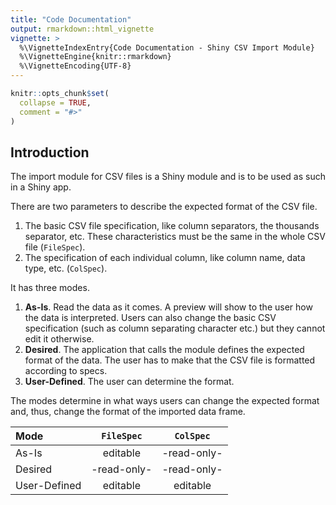 ```yaml
---
title: "Code Documentation"
output: rmarkdown::html_vignette
vignette: >
  %\VignetteIndexEntry{Code Documentation - Shiny CSV Import Module}
  %\VignetteEngine{knitr::rmarkdown}
  %\VignetteEncoding{UTF-8}
---
```


```r
knitr::opts_chunk$set(
  collapse = TRUE,
  comment = "#>"
)
```

## Introduction

The import module for CSV files is a Shiny module and is to be used as such in a Shiny app.

There are two parameters to describe the expected format of the CSV file.

1.  The basic CSV file specification, like column separators, the thousands separator, etc. These characteristics must be the same in the whole CSV file (`FileSpec`).
2.  The specification of each individual column, like column name, data type, etc. (`ColSpec`).

It has three modes.

1.  **As-Is**. Read the data as it comes. A preview will show to the user how the data is interpreted. Users can also change the basic CSV specification (such as column separating character etc.) but they cannot edit it otherwise.
2.  **Desired**. The application that calls the module defines the expected format of the data. The user has to make that the CSV file is formatted according to specs.
3.  **User-Defined**. The user can determine the format.

The modes determine in what ways users can change the expected format and, thus, change the format of the imported data frame.

| Mode         | `FileSpec`  |  `ColSpec`  |
|:-------------|:-----------:|:-----------:|
| As-Is        |  editable   | -read-only- |
| Desired      | -read-only- | -read-only- |
| User-Defined |  editable   |  editable   |
